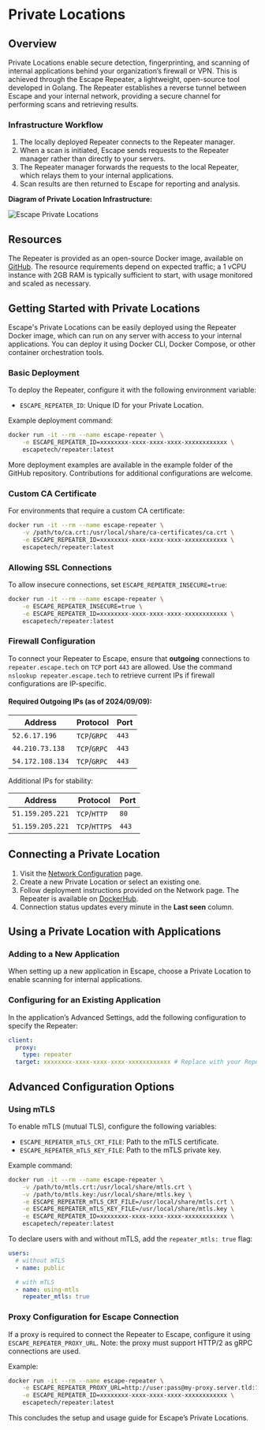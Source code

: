 # Private Locations

## Overview

Private Locations enable secure detection, fingerprinting, and scanning of internal applications behind your organization’s firewall or VPN. This is achieved through the Escape Repeater, a lightweight, open-source tool developed in Golang. The Repeater establishes a reverse tunnel between Escape and your internal network, providing a secure channel for performing scans and retrieving results.

### Infrastructure Workflow

1. The locally deployed Repeater connects to the Repeater manager.
2. When a scan is initiated, Escape sends requests to the Repeater manager rather than directly to your servers.
3. The Repeater manager forwards the requests to the local Repeater, which relays them to your internal applications.
4. Scan results are then returned to Escape for reporting and analysis.

**Diagram of Private Location Infrastructure:**

![Escape Private Locations](./img/repeater.drawio.svg)

## Resources

The Repeater is provided as an open-source Docker image, available on [GitHub](https://github.com/Escape-Technologies/Repeater). The resource requirements depend on expected traffic; a 1 vCPU instance with 2GB RAM is typically sufficient to start, with usage monitored and scaled as necessary.

## Getting Started with Private Locations

Escape's Private Locations can be easily deployed using the Repeater Docker image, which can run on any server with access to your internal applications. You can deploy it using Docker CLI, Docker Compose, or other container orchestration tools.

### Basic Deployment

To deploy the Repeater, configure it with the following environment variable:
- `ESCAPE_REPEATER_ID`: Unique ID for your Private Location.

Example deployment command:
```bash
docker run -it --rm --name escape-repeater \
    -e ESCAPE_REPEATER_ID=xxxxxxxx-xxxx-xxxx-xxxx-xxxxxxxxxxxx \
    escapetech/repeater:latest
```

More deployment examples are available in the example folder of the GitHub repository. Contributions for additional configurations are welcome.

### Custom CA Certificate

For environments that require a custom CA certificate:
```bash
docker run -it --rm --name escape-repeater \
    -v /path/to/ca.crt:/usr/local/share/ca-certificates/ca.crt \
    -e ESCAPE_REPEATER_ID=xxxxxxxx-xxxx-xxxx-xxxx-xxxxxxxxxxxx \
    escapetech/repeater:latest
```

### Allowing SSL Connections

To allow insecure connections, set `ESCAPE_REPEATER_INSECURE=true`:
```bash
docker run -it --rm --name escape-repeater \
    -e ESCAPE_REPEATER_INSECURE=true \
    -e ESCAPE_REPEATER_ID=xxxxxxxx-xxxx-xxxx-xxxx-xxxxxxxxxxxx \
    escapetech/repeater:latest
```

### Firewall Configuration

To connect your Repeater to Escape, ensure that **outgoing** connections to `repeater.escape.tech` on `TCP` port `443` are allowed. Use the command `nslookup repeater.escape.tech` to retrieve current IPs if firewall configurations are IP-specific.

#### Required Outgoing IPs (as of 2024/09/09):

| Address          | Protocol     | Port  |
| ---------------- | ------------ | ----- |
| `52.6.17.196`    | `TCP`/`GRPC` | `443` |
| `44.210.73.138`  | `TCP`/`GRPC` | `443` |
| `54.172.108.134` | `TCP`/`GRPC` | `443` |

Additional IPs for stability:

| Address          | Protocol      | Port  |
| ---------------- | ------------- | ----- |
| `51.159.205.221` | `TCP`/`HTTP`  | `80`  |
| `51.159.205.221` | `TCP`/`HTTPS` | `443` |

## Connecting a Private Location

1. Visit the [Network Configuration](https://app.staging.escape.tech/organization/network/) page.
2. Create a new Private Location or select an existing one.
3. Follow deployment instructions provided on the Network page. The Repeater is available on [DockerHub](https://hub.docker.com/r/escapetech/repeater).
4. Connection status updates every minute in the **Last seen** column.

## Using a Private Location with Applications

### Adding to a New Application
When setting up a new application in Escape, choose a Private Location to enable scanning for internal applications.

### Configuring for an Existing Application
In the application’s Advanced Settings, add the following configuration to specify the Repeater:

```yaml
client:
  proxy:
    type: repeater
  target: xxxxxxxx-xxxx-xxxx-xxxx-xxxxxxxxxxxx # Replace with your Repeater ID
```

## Advanced Configuration Options

### Using mTLS

To enable mTLS (mutual TLS), configure the following variables:

- `ESCAPE_REPEATER_mTLS_CRT_FILE`: Path to the mTLS certificate.
- `ESCAPE_REPEATER_mTLS_KEY_FILE`: Path to the mTLS private key.

Example command:
```bash
docker run -it --rm --name escape-repeater \
    -v /path/to/mtls.crt:/usr/local/share/mtls.crt \
    -v /path/to/mtls.key:/usr/local/share/mtls.key \
    -e ESCAPE_REPEATER_mTLS_CRT_FILE=/usr/local/share/mtls.crt \
    -e ESCAPE_REPEATER_mTLS_KEY_FILE=/usr/local/share/mtls.key \
    -e ESCAPE_REPEATER_ID=xxxxxxxx-xxxx-xxxx-xxxx-xxxxxxxxxxxx \
    escapetech/repeater:latest
```

To declare users with and without mTLS, add the `repeater_mtls: true` flag:

```yaml
users:
  # without mTLS
  - name: public

  # with mTLS
  - name: using-mtls
    repeater_mtls: true
```

### Proxy Configuration for Escape Connection

If a proxy is required to connect the Repeater to Escape, configure it using `ESCAPE_REPEATER_PROXY_URL`. Note: the proxy must support HTTP/2 as gRPC connections are used.

Example:
```bash
docker run -it --rm --name escape-repeater \
    -e ESCAPE_REPEATER_PROXY_URL=http://user:pass@my-proxy.server.tld:1234 \
    -e ESCAPE_REPEATER_ID=xxxxxxxx-xxxx-xxxx-xxxx-xxxxxxxxxxxx \
    escapetech/repeater:latest
```

This concludes the setup and usage guide for Escape’s Private Locations.